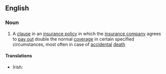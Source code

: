 ==English==
{{wikipedia}}

===Noun===
{{en-noun|head=[[double]] [[indemnity]]|-}}

# {{lb|en|legal}} A [[clause]] in an [[insurance policy]] in which the [[insurance company]] agrees to [[pay out]] double the normal [[coverage]] in certain specified circumstances, most often in case of [[accidental]] [[death]]

====Translations====
{{trans-top|law: a clause in an insurance policy in which the insurance company agrees to pay out double the normal coverage}}
* Irish: {{t|ga|slánaíocht dhúbailte|f}}
{{trans-mid}}
{{trans-bottom}}